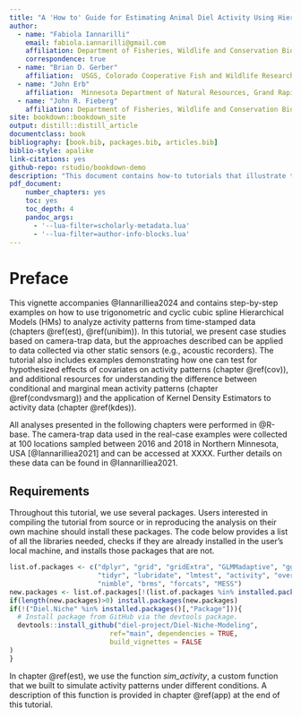 ```yaml
--- 
title: "A 'How to' Guide for Estimating Animal Diel Activity Using Hierarchical Models: tutorials"
author: 
  - name: "Fabiola Iannarilli"
    email: fabiola.iannarilli@gmail.com
    affiliation: Department of Fisheries, Wildlife and Conservation Biology, St. Paul, Minnesota, USA; Max Planck Institute of Animal Behavior, Konstanz, Germany 
    correspondence: true
  - name: "Brian D. Gerber"
    affiliation:  USGS, Colorado Cooperative Fish and Wildlife Research Unit, Colorado State University, Fort Collins, Colorado, USA
  - name: "John Erb"
    affiliation:  Minnesota Department of Natural Resources, Grand Rapids, Minnesota, USA
  - name: "John R. Fieberg"
    affiliation: Department of Fisheries, Wildlife and Conservation Biology, St. Paul, Minnesota, USA
site: bookdown::bookdown_site
output: distill::distill_article
documentclass: book
bibliography: [book.bib, packages.bib, articles.bib]
biblio-style: apalike
link-citations: yes
github-repo: rstudio/bookdown-demo
description: "This document contains how-to tutorials that illustrate the use of hierarchical models for the analysis of activity patterns. It accompanies the manuscript Iannarilli et al. 2024."
pdf_document: 
    number_chapters: yes
    toc: yes
    toc_depth: 4
    pandoc_args:
      - '--lua-filter=scholarly-metadata.lua'
      - '--lua-filter=author-info-blocks.lua'
---
```


# Preface {#preface}
<!-- paragraph to fix once we have defined the final order of the chapters -->

This vignette accompanies @Iannarilliea2024 and contains step-by-step examples on how to use trigonometric and cyclic cubic spline Hierarchical Models (HMs) to analyze activity patterns from time-stamped data (chapters \@ref(est), \@ref(unibim)). In this tutorial, we present case studies based on camera-trap data, but the approaches described can be applied to data collected via other static sensors (e.g., acoustic recorders). The tutorial also includes examples demonstrating how one can test for hypothesized effects of covariates on activity patterns (chapter \@ref(cov)), and additional resources for understanding the difference between conditional and marginal mean activity patterns (chapter \@ref(condvsmarg)) and the application of Kernel Density Estimators to activity data (chapter \@ref(kdes)).

All analyses presented in the following chapters were performed in @R-base. The camera-trap data used in the real-case examples were collected at 100 locations sampled between 2016 and 2018 in Northern Minnesota, USA [@Iannarilliea2021] and can be accessed at XXXX. Further details on these data can be found in @Iannarilliea2021.

## Requirements

Throughout this tutorial, we use several packages. Users interested in compiling the tutorial from source or in reproducing the analysis on their own machine should install these packages. The code below provides a list of all the libraries needed, checks if they are already installed in the user's local machine, and installs those packages that are not.

<!--- Changed to eval = FALSE to avoid actually running this code ;) --->
``` r
list.of.packages <- c("dplyr", "grid", "gridExtra", "GLMMadaptive", "ggpubr", "mgcv", 
                      "tidyr", "lubridate", "lmtest", "activity", "overlap", "circular", 
                      "nimble", "brms", "forcats", "MESS")
new.packages <- list.of.packages[!(list.of.packages %in% installed.packages()[,"Package"])]
if(length(new.packages)>0) install.packages(new.packages)
if(!("Diel.Niche" %in% installed.packages()[,"Package"])){
  # Install package from GitHub via the devtools package.
  devtools::install_github("diel-project/Diel-Niche-Modeling",
                         ref="main", dependencies = TRUE,
                         build_vignettes = FALSE
)
} 

```

In chapter \@ref(est), we use the function *sim_activity*, a custom function that we built to simulate activity patterns under different conditions. A description of this function is provided in chapter \@ref(app) at the end of this tutorial.